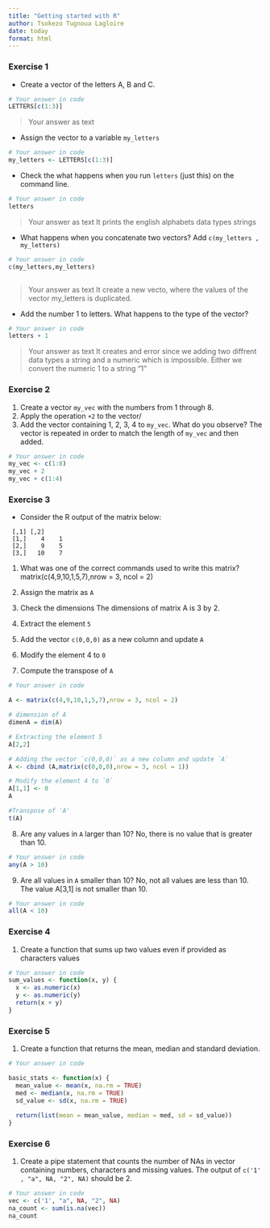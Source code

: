 ```yaml
---
title: "Getting started with R"
author: Tsokezo Tugnoua Lagloire
date: today
format: html
---
```


### Exercise 1 {#sec-1}

* Create a vector of the letters A, B and C.

```r
# Your answer in code
LETTERS[c(1:3)]
```
> Your answer as text



* Assign the vector to a variable `my_letters`
```r
# Your answer in code
my_letters <- LETTERS[c(1:3)]
```


* Check the what happens when you run `letters` (just this) on the command line.
```r
# Your answer in code
letters

```

> Your answer as text
It prints the english alphabets data types strings



* What happens when you concatenate two vectors? Add `c(my_letters , my_letters)`
```r
# Your answer in code
c(my_letters,my_letters)



```

> Your answer as text
It create a new vecto, where the values of the vector my_letters is duplicated.



* Add the number 1 to letters. What happens to the type of the vector?
```r
# Your answer in code
letters + 1


```

> Your answer as text
It creates and error since we adding two diffrent data types a string and a numeric which is impossible. Either we convert the numeric 1 to a string "1"



### Exercise 2


1. Create a vector `my_vec` with the numbers from 1 through 8.
2. Apply the operation `+2` to the vector/
3. Add the vector containing 1, 2, 3, 4 to `my_vec`. What do you observe? The vector is repeated in order to match the length of `my_vec` and then added. 


```r
# Your answer in code
my_vec <- c(1:8)
my_vec + 2
my_vec + c(1:4)

```



### Exercise 3

* Consider the R output of the matrix below:

```
 [,1] [,2]
 [1,]    4    1
 [2,]    9    5
 [3,]   10    7
```

1. What was one of the correct commands used to write this matrix?
matrix(c(4,9,10,1,5,7),nrow = 3, ncol = 2)

2. Assign the matrix as `A`

3. Check the dimensions
The dimensions of matrix A is 3 by 2.

4. Extract the element `5`
5. Add the vector `c(0,0,0)` as a new column and update `A`
6. Modify the element 4 to `0`
7. Compute the transpose of `A`

```r
# Your answer in code

A <- matrix(c(4,9,10,1,5,7),nrow = 3, ncol = 2)

# dimension of A
dimenA = dim(A)

# Extracting the element 5
A[2,2]

# Adding the vector `c(0,0,0)` as a new column and update `A`
A <- cbind (A,matrix(c(0,0,0),nrow = 3, ncol = 1))

# Modify the element 4 to `0`
A[1,1] <- 0
A

#Transpose of 'A'
t(A)
```


8. Are any values in `A` larger than 10? 
No, there is no value that is greater than 10.
```r
# Your answer in code
any(A > 10)

```

9. Are all values in `A` smaller than 10?
No, not all values are less than 10. The value A[3,1] is not smaller than 10.
```r
# Your answer in code
all(A < 10)


```

### Exercise 4

1. Create a function that sums up two values even if provided as characters values

```r
# Your answer in code
sum_values <- function(x, y) {
  x <- as.numeric(x)
  y <- as.numeric(y)
  return(x + y)
}


```


### Exercise 5

1. Create a function that returns the mean, median and standard deviation.

```r
# Your answer in code

basic_stats <- function(x) {
  mean_value <- mean(x, na.rm = TRUE)
  med <- median(x, na.rm = TRUE)
  sd_value <- sd(x, na.rm = TRUE)
  
  return(list(mean = mean_value, median = med, sd = sd_value))
}

```


### Exercise 6
1. Create a pipe statement that counts the number of NAs in vector containing numbers, characters and missing values.
The output of `c('1' , "a", NA, "2", NA)` should be 2.

```r
# Your answer in code
vec <- c('1', "a", NA, "2", NA)
na_count <- sum(is.na(vec))
na_count

```


